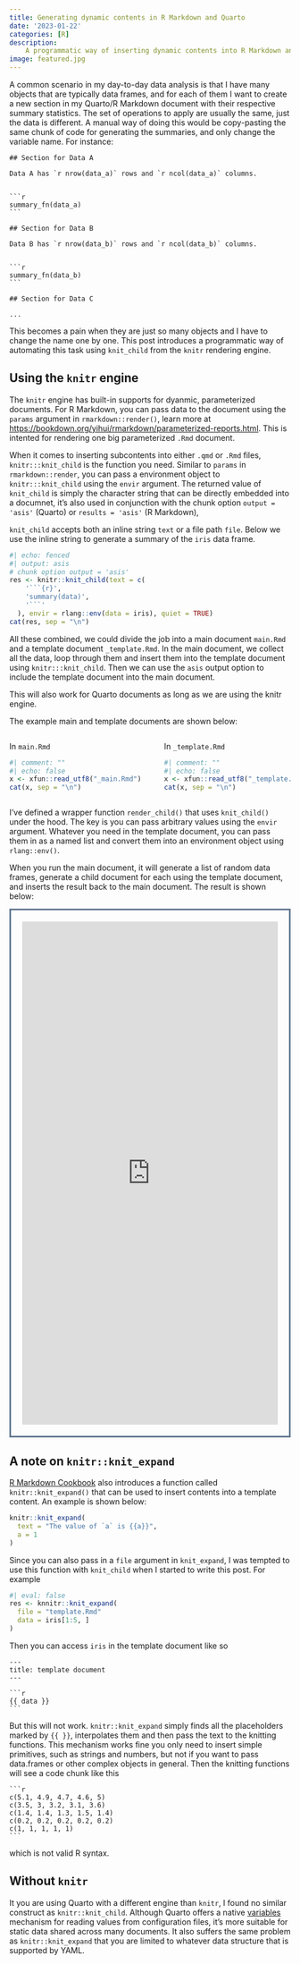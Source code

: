 ```yaml
---
title: Generating dynamic contents in R Markdown and Quarto
date: '2023-01-22'
categories: [R]
description:
    A programmatic way of inserting dynamic contents into R Markdown and Quarto.
image: featured.jpg
---
```




A common scenario in my day-to-day data analysis is that I have many objects that are typically data frames, and for each of them I want to create a new section in my Quarto/R Markdown document with their respective summary statistics. The set of operations to apply are usually the same, just the data is different. A manual way of doing this would be copy-pasting the same chunk of code for generating the summaries, and only change the variable name. For instance:



````verbatim

## Section for Data A

Data A has `r nrow(data_a)` rows and `r ncol(data_a)` columns.


```r
summary_fn(data_a)
```

## Section for Data B

Data B has `r nrow(data_b)` rows and `r ncol(data_b)` columns.


```r
summary_fn(data_b)
```

## Section for Data C

...
````

This becomes a pain when they are just so many objects and I have to change the name one by one. This post introduces a programmatic way of automating this task using `knit_child` from the `knitr` rendering engine.


## Using the `knitr` engine

The `knitr` engine has built-in supports for dyanmic, parameterized documents. For R Markdown, you can pass data to the document using the `params` argument in `rmarkdown::render()`, learn more at <https://bookdown.org/yihui/rmarkdown/parameterized-reports.html>. This is intented for rendering one big parameterized `.Rmd` document.

When it comes to inserting subcontents into either `.qmd` or `.Rmd` files, `knitr:::knit_child` is the function you need. Similar to `params` in `rmarkdown::render`, you can pass a environment object to `knitr:::knit_child` using the `envir` argument. The returned value of `knit_child` is simply the character string that can be directly embedded into a documnet, it's also used in conjunction with the chunk option `output = 'asis'` (Quarto) or `results = 'asis'` (R Markdown),

`knit_child` accepts both an inline string `text` or a file path `file`. Below we use the inline string to generate a summary of the `iris` data frame.

```r
#| echo: fenced
#| output: asis
# chunk option output = 'asis'
res <- knitr::knit_child(text = c(
    '```{r}',
    'summary(data)',
    '```'
  ), envir = rlang::env(data = iris), quiet = TRUE)
cat(res, sep = "\n")
```


All these combined, we could divide the job into a main document `main.Rmd` and a template document `_template.Rmd`. In the main document, we collect all the data, loop through them and insert them into the template document using `knitr:::knit_child`. Then we can use the `asis` output option to include the template document into the main document.

::: {.column-margin}

This will also work for Quarto documents as long as we are using the knitr engine.

:::

The example main and template documents are shown below:


:::: {.columns}

::: {.column width='45%' style="margin-right: 20px;"}

In `main.Rmd`

```r
#| comment: ""
#| echo: false
x <- xfun::read_utf8("_main.Rmd")
cat(x, sep = "\n")
```

:::

::: {.column width='45%'}

In `_template.Rmd`

```r
#| comment: ""
#| echo: false
x <- xfun::read_utf8("_template.Rmd")
cat(x, sep = "\n")
```

:::

::::

I've defined a wrapper function `render_child()` that uses `knit_child()` under the hood. The key is you can pass arbitrary values using the `envir` argument. Whatever you need in the template document, you can pass them in as a named list and convert them into an environment object using `rlang::env()`.

When you run the main document, it will generate a list of random data frames, generate a child document for each using the template document, and inserts the result back to the main document. The result is shown below:

::: {.column-body-outset style="border: 3px solid #627891; padding: 20px; height: 900px"}

<iframe src = "https://bookdown.org/qiushi/dynamic_contents_in_r_markdown_with_knit_child/" frameBorder="0" style="width:100%;height:100%"> </iframe>

:::



## A note on `knitr::knit_expand`




[R Markdown Cookbook](https://bookdown.org/yihui/rmarkdown-cookbook/knit-expand.html) also introduces a function called `knitr::knit_expand()` that can be used to insert contents into a template content. An example is shown below:

```r
knitr::knit_expand(
  text = "The value of `a` is {{a}}",
  a = 1
)
```

Since you can also pass in a `file` argument in `knit_expand`, I was tempted to use this function with `knit_child` when I started to write this post. For example

```r
#| eval: false
res <- knnitr::knit_expand(
  file = "template.Rmd"
  data = iris[1:5, ]
)
```

Then you can access `iris` in the template document like so

````verbatim
---
title: template document
---

```r
{{ data }}
```
````

But this will not work. `knitr::knit_expand` simply finds all the placeholders marked by `{{ }}`, interpolates them and then pass the text to the knitting functions.  This mechanism works fine you only need to insert simple primitives, such as strings and numbers, but not if you want to pass data.frames or other complex objects in general. Then the knitting functions will see a code chunk like this

````verbatim
```r
c(5.1, 4.9, 4.7, 4.6, 5)
c(3.5, 3, 3.2, 3.1, 3.6)
c(1.4, 1.4, 1.3, 1.5, 1.4)
c(0.2, 0.2, 0.2, 0.2, 0.2)
c(1, 1, 1, 1, 1)
```
````

which is not valid R syntax.

## Without `knitr`

It you are using Quarto with a different engine than `knitr`, I found no similar construct as `knitr::knit_child`. Although Quarto offers a native [variables](https://quarto.org/docs/authoring/variables.html) mechanism for reading values from configuration files, it's more suitable for static data shared across many documents. It also suffers the same problem as `knitr::knit_expand` that you are limited to whatever data structure that is supported by YAML.
